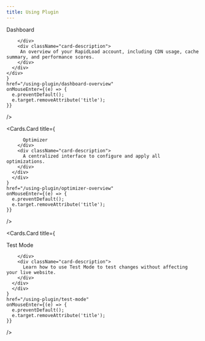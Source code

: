 ```yaml
---
title: Using Plugin
---
```



<style jsx global>{`
  
  .cards-container{
    display: flex;
    flex-direction: column;
  }

  .card-body .card-title{
    font-size: 18px;
    line-height: 1.2;
    font-weight: 600;
  }

  .card-body .card-description{
    font-size: 14px;
    line-height: 1.2;
    font-weight: 400;
    margin-top: 10px;
  }

`}</style>
 
<Cards className="cards-container">
  <Cards.Card
    title={
      <div title=" ">
      <div className="card-body">
        <div className="card-title">
          Dashboard

        </div>
        <div className="card-description">
         An overview of your RapidLoad account, including CDN usage, cache summary, and performance scores.
        </div>
      </div>
    </div>
    }
    href="/using-plugin/dashboard-overview"
    onMouseEnter={(e) => {
      e.preventDefault();
      e.target.removeAttribute('title');
    }}
  />



  <Cards.Card
    title={
      <div title=" ">
      <div className="card-body">
        <div className="card-title">

          Optimizer
        </div>
        <div className="card-description">
          A centralized interface to configure and apply all optimizations.
        </div>
      </div>
      </div>
    }
    href="/using-plugin/optimizer-overview"
    onMouseEnter={(e) => {
      e.preventDefault();
      e.target.removeAttribute('title');
    }}
  />


  <Cards.Card
    title={
      <div title=" ">
      <div className="card-body">
        <div className="card-title">
          Test Mode

        </div>
        <div className="card-description">
          Learn how to use Test Mode to test changes without affecting your live website.
        </div>
      </div>
      </div>
    }
    href="/using-plugin/test-mode"
    onMouseEnter={(e) => {
      e.preventDefault();
      e.target.removeAttribute('title');
    }}
  />
</Cards>